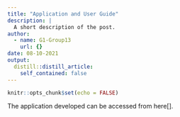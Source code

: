 ```yaml
---
title: "Application and User Guide"
description: |
  A short description of the post.
author:
  - name: G1-Group13
    url: {}
date: 08-10-2021
output:
  distill::distill_article:
    self_contained: false
---
```



```r
knitr::opts_chunk$set(echo = FALSE)
```


The application developed can be accessed from here[].




